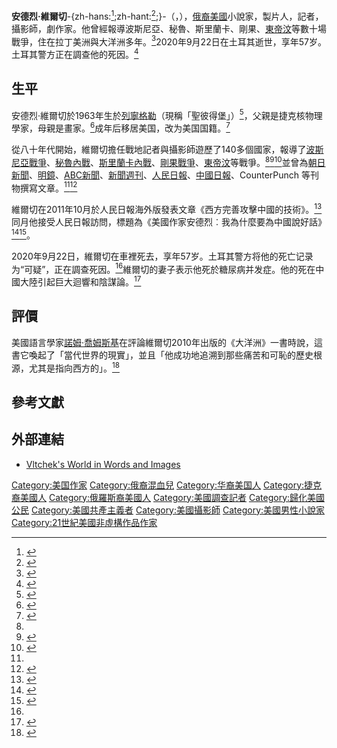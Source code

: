 {{NoteTA
|T=zh-hans:安德烈·弗尔切克;zh-hant:安德烈·維爾切;
|1=zh-hans:安德烈·弗尔切克;zh-hant:安德烈·維爾切;
|2=zh-hans:弗尔切克;zh-hant:維爾切;
}}
{{Infobox person
|name          = 安德烈·維爾切
|image         = 
|birth_date    = 1963年
|birth_place   = {{USSR}}[[列寧格勒|列寧格勒]]
|death_date    = {{death date and age|2020|9|22|1963}}
|death_place   = {{TUR}}[[伊斯坦堡|伊斯坦堡]]
|nationality   = 美國
|occupation    = 小說家，製片人，記者，攝影師，劇作家}}
'''安德烈·維爾切'''-{zh-hans:<ref>{{cite web | url=http://k.sina.com.cn/article_1887344341_707e96d504000qzua.html | title=美国作家安德烈·弗尔切克 | work=新浪网 | access-date=2019-11-19 | archive-url=https://web.archive.org/web/20201001223347/http://k.sina.com.cn/article_1887344341_707e96d504000qzua.html | archive-date=2020-10-01 | dead-url=no }}</ref>;zh-hant:<ref>{{cite web | url=https://www.chinadialogue.net/author/601-Andre-Vltchek | title=維爾切 安德烈 | work=中外對話 | access-date=2013-10-18 | archive-url=https://web.archive.org/web/20131022141645/https://www.chinadialogue.net/author/601-Andre-Vltchek | archive-date=2013-10-22 | dead-url=no }}</ref>;}-（{{lang-en|André Vltchek}}，{{bd|1963年||2020年|9月22日|catIdx=Vltchek}}），[[俄裔美国人|俄裔美國]]小說家，製片人，記者，攝影師，劇作家。他曾經報導波斯尼亞、秘魯、斯里蘭卡、剛果、[[東帝汶|東帝汶]]等數十場戰爭，住在拉丁美洲與大洋洲多年。<ref name="mrzine">{{cite web|title=Getting to the Point of No Return: A Conversation with Andre Vltchek|url=http://mrzine.monthlyreview.org/2006/rajiva300106.html|access-date=2017-01-04|date=2006-01-30|last=Rajiva|first=Lila|work=[[Monthly_Review|MRzine]]|archive-url=https://web.archive.org/web/20161101172150/http://mrzine.monthlyreview.org/2006/rajiva300106.html|archive-date=2016-11-01|author-link=Lila Rajiva|url-status=live}}</ref>2020年9月22日在土耳其逝世，享年57岁。土耳其警方正在調查他的死因。<ref name=":0">{{Cite web
 |title        = Turkey probes death of American journalist Andre Vltchek
 |work         = The Associated Press
 |via          = ABC News
 |url          = https://abcnews.go.com/amp/International/wireStory/turkey-probes-death-american-journalist-andre-vltchek-73163914
 |accessdate   = 2020-09-22
 |author       = 
 |date         = 
 |format       = 
 |publisher    = 
 |language     = 
 |archive-date = 2020-09-22
 |archive-url  = https://web.archive.org/web/20200922175659/https://abcnews.go.com/amp/International/wireStory/turkey-probes-death-american-journalist-andre-vltchek-73163914
 |dead-url     = no
}}</ref>

== 生平 ==
安德烈·維爾切於1963年生於[[列寧格勒|列寧格勒]]（現稱「聖彼得堡」）<ref name="TerrorismoOccidentale">{{cite book|last1=Chomsky|first1=Noam|author-link1=Noam Chomsky|last2=Vltchek|first2=Andre|chapter-url=https://books.google.com/books?id=BspECgAAQBAJ&pg=PT1|chapter=Presentazione|title=Terrorismo occidentale|publisher=Ponte alle Grazie|year=2015|isbn=978-88-6833-466-6|quote=Andre Vltchek è nato a Leningrado nel 1963 ed è cresciuto a Plzeň, in Cecoslovacchia, prima di trasferirsi a New York.|language=it|access-date=2022-04-23|archive-date=2022-05-12|archive-url=https://web.archive.org/web/20220512091240/https://books.google.com/books?id=BspECgAAQBAJ&pg=PT1}}</ref>，父親是捷克核物理學家，母親是畫家。<ref name="legrandsoir">{{cite web|title=Point de non-retour|url=http://www.legrandsoir.info/Point-de-non-retour.html?var_mode=calcul|date=September 1, 2010|work=Le Grand Soir|language=fr|archive-url=https://web.archive.org/web/20140409074659/http://www.legrandsoir.info/Point-de-non-retour.html?var_mode=calcul|archive-date=2014-04-09}}</ref>成年后移居美国，改为美国国籍。<ref name="tt">{{cite web|title=Freedom of speech has become a propaganda slogan: Andre Vltchek|url=http://www.tehrantimes.com/world/101265-freedom-of-speech-has-become-a-propaganda-slogan-andre-vltchek|date=2012-09-05|last=Ziabari|first=Kourosh|work=[[Tehran_Times|Tehran Times]]|archive-url=https://web.archive.org/web/20140714155114/http://www.tehrantimes.com/world/101265-freedom-of-speech-has-become-a-propaganda-slogan-andre-vltchek|archive-date=2014-07-14|url-status=dead}}</ref>

從八十年代開始，維爾切擔任戰地記者與攝影師遊歷了140多個國家，報導了[[波斯尼亞戰爭|波斯尼亞戰爭]]、[[秘鲁内部冲突|秘魯內戰]]、[[斯里蘭卡內戰|斯里蘭卡內戰]]、[[剛果戰爭|剛果戰爭]]、[[東帝汶|東帝汶]]等戰爭。<ref name="mrzine"/><ref name="cd">{{cite news|url=http://www.chinadaily.com.cn/cndy/2011-10/12/content_13873914.htm|title=China offers vital alternative to West|first=Cheng|last=Guangjin|work=[[China_Daily|China Daily]]|date=2011-10-12|access-date=2016-04-02|archive-date=2015-09-24|archive-url=https://web.archive.org/web/20150924044402/http://www.chinadaily.com.cn/cndy/2011-10/12/content_13873914.htm|url-status=live}}</ref><ref name="oak">{{cite web|title=Aceh Abandoned: The Second Tsunami|url=https://www.oaklandinstitute.org/aceh-abandoned-second-tsunami-0|date=2005-02-01|last=Vltchek|first=Andre|publisher=[[Oakland_Institute|Oakland Institute]]|archive-url=https://web.archive.org/web/20170104235617/https://www.oaklandinstitute.org/aceh-abandoned-second-tsunami-0|archive-date=2017-01-04|quote=Andre Vltchek, a Senior Fellow at the Oakland Institute}}</ref>並曾為[[朝日新聞|朝日新聞]]、[[明鏡|明鏡]]、[[ABC新聞|ABC新聞]]、[[新聞週刊|新聞週刊]]、[[人民日報|人民日報]]、[[中國日報|中國日報]]、CounterPunch 等刊物撰寫文章。<ref name="oak"/><ref>{{cite news|url=http://travel.cnn.com/author/andre-vltchek/|title=Author: Andre Vltchek|work=CNN Travel|quote=Andre is also a Senior Fellow at The Oakland Institute.|archive-url=https://web.archive.org/web/20170104234436/http://travel.cnn.com/author/andre-vltchek/|archive-date=2017-01-04}}</ref>

維爾切在2011年10月於人民日報海外版發表文章《西方完善攻擊中國的技術》。<ref>{{Cite news |url = http://world.people.com.cn/GB/15853517.html |title = 美国记者：西方完善攻击中国的技术 |date         = 2011年10月11日 |accessdate   = 2020-03-04 |archive-date = 2012-06-05 |archive-url = https://web.archive.org/web/20120605184943/http://world.people.com.cn/GB/15853517.html |dead-url     = yes |newspaper  = 人民日報海外版 |via  = 人民网}}</ref>同月他接受人民日報訪問，標題為《美國作家安德烈︰我為什麼要為中國說好話》<ref>{{Cite web |url=http://world.people.com.cn/GB/15901135.html |title=美國作家安德烈︰我為什麼要為中國說好話 |accessdate=2020-03-04 |archive-date=2011-10-17 |archive-url=https://web.archive.org/web/20111017083438/http://world.people.com.cn/GB/15901135.html |website=人民网 |dead-url=yes }}</ref><ref>{{Cite web |url=http://en.people.cn/90883/7617555.html |title=US novelist: China should demand more respect from West |accessdate=2020-03-04 |date=October 14, 2011 |archive-date=2020-03-04 |archive-url=https://web.archive.org/web/20200304021127/http://en.people.cn/90883/7617555.html |dead-url=no |website=人民网 }}</ref>。

2020年9月22日，維爾切在車裡死去，享年57岁。土耳其警方将他的死亡记录为“可疑”，正在調查死因。<ref name=":0" />維爾切的妻子表示他死於糖尿病并发症。他的死在中國大陸引起巨大迴響和陰謀論。<ref>{{Cite web|title=Death of US journalist who defended Beijing hits hard in China|url=https://www.scmp.com/week-asia/politics/article/3103989/death-pro-china-us-journalist-sparks-grief-and-conspiracy|access-date=2022-04-23|date=2020-10-02|work=South China Morning Post|language=en|archive-date=2022-04-23|archive-url=https://web.archive.org/web/20220423083819/https://www.scmp.com/week-asia/politics/article/3103989/death-pro-china-us-journalist-sparks-grief-and-conspiracy}}</ref>

== 評價 ==
美國語言學家[[諾姆·喬姆斯基|諾姆·喬姆斯基]]在評論維爾切2010年出版的《大洋洲》一書時說，這書它喚起了「當代世界的現實」，並且「他成功地追溯到那些痛苦和可恥的歷史根源，尤其是指向西方的」。<ref name="cd2">{{cite news|url=http://www.chinadaily.com.cn/cndy/2011-10/12/content_13873914.htm|title=China offers vital alternative to West|first=Cheng|last=Guangjin|work=[[China_Daily|China Daily]]|date=2011-10-12|access-date=2016-04-02|archive-date=2015-09-24|archive-url=https://web.archive.org/web/20150924044402/http://www.chinadaily.com.cn/cndy/2011-10/12/content_13873914.htm|url-status=live}}</ref>

== 參考文獻 ==
{{reflist}}

== 外部連結 ==
* [http://andrevltchek.weebly.com/about-me.html Vltchek's World in Words and Images] {{Wayback|url=http://andrevltchek.weebly.com/about-me.html |date=20201106052236 }}

{{Authority control}}
{{DEFAULTSORT: Vltchek, Andre}}
[[Category:美国作家|Category:美国作家]]
[[Category:俄裔混血兒|Category:俄裔混血兒]]
[[Category:华裔美国人|Category:华裔美国人]]
[[Category:捷克裔美國人|Category:捷克裔美國人]]
[[Category:俄羅斯裔美國人|Category:俄羅斯裔美國人]]
[[Category:美國調查記者|Category:美國調查記者]]
[[Category:歸化美國公民|Category:歸化美國公民]]
[[Category:美國共產主義者|Category:美國共產主義者]]
[[Category:美國攝影師|Category:美國攝影師]]
[[Category:美國男性小說家|Category:美國男性小說家]]
[[Category:21世紀美國非虛構作品作家|Category:21世紀美國非虛構作品作家]]